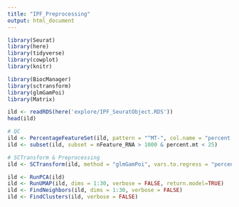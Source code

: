 ```yaml
---
title: "IPF_Preprocessing"
output: html_document
---
```


```r
library(Seurat)
library(here)
library(tidyverse)
library(cowplot)
library(knitr)

library(BiocManager)
library(sctransform)
library(glmGamPoi)
library(Matrix)
```

```r
ild <- readRDS(here('explore/IPF_SeuratObject.RDS'))
head(ild)
```

```r
# QC 
ild <- PercentageFeatureSet(ild, pattern = "^MT-", col.name = "percent.mt")
ild <- subset(ild, subset = nFeature_RNA > 1000 & percent.mt < 25)

# SCTransform & Preprocessing
ild <- SCTransform(ild, method = "glmGamPoi", vars.to.regress = "percent.mt", verbose = FALSE)

ild <- RunPCA(ild)
ild <- RunUMAP(ild, dims = 1:30, verbose = FALSE, return.model=TRUE)
ild <- FindNeighbors(ild, dims = 1:30, verbose = FALSE)
ild <- FindClusters(ild, verbose = FALSE)
```









